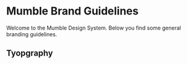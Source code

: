 
<Meta title="Branding" />

# Mumble Brand Guidelines
Welcome to the Mumble Design System. Below you find some general branding guidelines.

## Tyopgraphy

